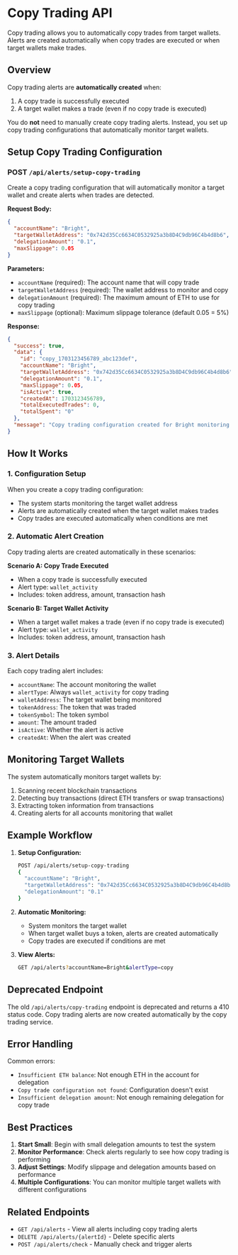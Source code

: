 # Copy Trading API

Copy trading allows you to automatically copy trades from target wallets. Alerts are created automatically when copy trades are executed or when target wallets make trades.

## Overview

Copy trading alerts are **automatically created** when:
1. A copy trade is successfully executed
2. A target wallet makes a trade (even if no copy trade is executed)

You do **not** need to manually create copy trading alerts. Instead, you set up copy trading configurations that automatically monitor target wallets.

## Setup Copy Trading Configuration

### POST `/api/alerts/setup-copy-trading`

Create a copy trading configuration that will automatically monitor a target wallet and create alerts when trades are detected.

**Request Body:**
```json
{
  "accountName": "Bright",
  "targetWalletAddress": "0x742d35Cc6634C0532925a3b8D4C9db96C4b4d8b6",
  "delegationAmount": "0.1",
  "maxSlippage": 0.05
}
```

**Parameters:**
- `accountName` (required): The account name that will copy trade
- `targetWalletAddress` (required): The wallet address to monitor and copy
- `delegationAmount` (required): The maximum amount of ETH to use for copy trading
- `maxSlippage` (optional): Maximum slippage tolerance (default 0.05 = 5%)

**Response:**
```json
{
  "success": true,
  "data": {
    "id": "copy_1703123456789_abc123def",
    "accountName": "Bright",
    "targetWalletAddress": "0x742d35Cc6634C0532925a3b8D4C9db96C4b4d8b6",
    "delegationAmount": "0.1",
    "maxSlippage": 0.05,
    "isActive": true,
    "createdAt": 1703123456789,
    "totalExecutedTrades": 0,
    "totalSpent": "0"
  },
  "message": "Copy trading configuration created for Bright monitoring 0x742d35Cc6634C0532925a3b8D4C9db96C4b4d8b6"
}
```

## How It Works

### 1. Configuration Setup
When you create a copy trading configuration:
- The system starts monitoring the target wallet address
- Alerts are automatically created when the target wallet makes trades
- Copy trades are executed automatically when conditions are met

### 2. Automatic Alert Creation
Copy trading alerts are created automatically in these scenarios:

**Scenario A: Copy Trade Executed**
- When a copy trade is successfully executed
- Alert type: `wallet_activity`
- Includes: token address, amount, transaction hash

**Scenario B: Target Wallet Activity**
- When a target wallet makes a trade (even if no copy trade is executed)
- Alert type: `wallet_activity`
- Includes: token address, amount, transaction hash

### 3. Alert Details
Each copy trading alert includes:
- `accountName`: The account monitoring the wallet
- `alertType`: Always `wallet_activity` for copy trading
- `walletAddress`: The target wallet being monitored
- `tokenAddress`: The token that was traded
- `tokenSymbol`: The token symbol
- `amount`: The amount traded
- `isActive`: Whether the alert is active
- `createdAt`: When the alert was created

## Monitoring Target Wallets

The system automatically monitors target wallets by:
1. Scanning recent blockchain transactions
2. Detecting buy transactions (direct ETH transfers or swap transactions)
3. Extracting token information from transactions
4. Creating alerts for all accounts monitoring that wallet

## Example Workflow

1. **Setup Configuration:**
   ```bash
   POST /api/alerts/setup-copy-trading
   {
     "accountName": "Bright",
     "targetWalletAddress": "0x742d35Cc6634C0532925a3b8D4C9db96C4b4d8b6",
     "delegationAmount": "0.1"
   }
   ```

2. **Automatic Monitoring:**
   - System monitors the target wallet
   - When target wallet buys a token, alerts are created automatically
   - Copy trades are executed if conditions are met

3. **View Alerts:**
   ```bash
   GET /api/alerts?accountName=Bright&alertType=copy
   ```

## Deprecated Endpoint

The old `/api/alerts/copy-trading` endpoint is deprecated and returns a 410 status code. Copy trading alerts are now created automatically by the copy trading service.

## Error Handling

Common errors:
- `Insufficient ETH balance`: Not enough ETH in the account for delegation
- `Copy trade configuration not found`: Configuration doesn't exist
- `Insufficient delegation amount`: Not enough remaining delegation for copy trade

## Best Practices

1. **Start Small**: Begin with small delegation amounts to test the system
2. **Monitor Performance**: Check alerts regularly to see how copy trading is performing
3. **Adjust Settings**: Modify slippage and delegation amounts based on performance
4. **Multiple Configurations**: You can monitor multiple target wallets with different configurations

## Related Endpoints

- `GET /api/alerts` - View all alerts including copy trading alerts
- `DELETE /api/alerts/{alertId}` - Delete specific alerts
- `POST /api/alerts/check` - Manually check and trigger alerts 